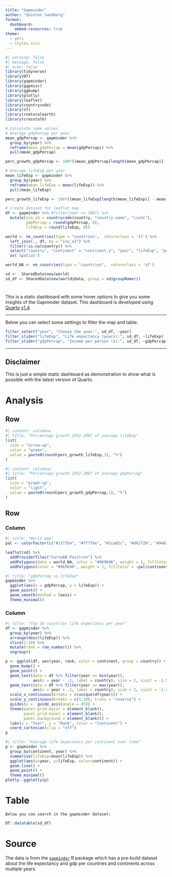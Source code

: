 ```yaml
---
title: "Gapminder"
author: "Quinten Sandberg"
format: 
  dashboard:
    embed-resources: true
theme: 
  - yeti
  - styles.scss
---
```


```r
#| warning: false
#| message: false
#| echo: false
library(tidyverse)
library(DT)
library(gapminder)
library(ggpmisc)
library(ggbump)
library(plotly)
library(leaflet)
library(countrycode)
library(sf)
library(rnaturalearth)
library(crosstalk)
```

```r
# Calculate some values
# Average gdpPercap per year
mean_gdpPercap <- gapminder %>%
  group_by(year) %>%
  reframe(mean_gdpPercap = mean(gdpPercap)) %>%
  pull(mean_gdpPercap)

perc_growth_gdpPercap <- 100*((mean_gdpPercap[length(mean_gdpPercap)] - mean_gdpPercap[1])/mean_gdpPercap[1])

# Average lifeExp per year
mean_lifeExp <- gapminder %>%
  group_by(year) %>%
  reframe(mean_lifeExp = mean(lifeExp)) %>%
  pull(mean_lifeExp)

perc_growth_lifeExp <- 100*((mean_lifeExp[length(mean_lifeExp)] - mean_lifeExp[1])/mean_lifeExp[1])

```

```r
# Create dataset for leaflet map
df <- gapminder %>% #filter(year == 2007) %>% 
  mutate(iso_a3 = countrycode(country, "country.name", "iso3c"), 
         gdpPercap = round(gdpPercap, 0), 
         lifeExp = round(lifeExp, 0))

world <- ne_countries(type = "countries",  returnclass = 'sf') %>% 
  left_join(., df, by = "iso_a3") %>% 
  filter(!is.na(country)) %>% 
  select("country", "continent" = "continent.y", "year", "lifeExp", "pop", "gdpPercap", "geometry") %>% 
  as('Spatial')

world_NA <- ne_countries(type = "countries",  returnclass = 'sf')

sd <-  SharedData$new(world)
sd_df <- SharedData$new(world@data, group = sd$groupName())
```


# {.sidebar}

This is a static dashboard with some hover options to give you some insights of the Gapminder dataset. This dashboard is developed using [Quarto](https://quarto.org) [v1.4](https://quarto.org/docs/blog/posts/2024-01-24-1.4-release/).

***

Below you can select some settings to filter the map and table:

```r
filter_select("year", "Choose the year:", sd_df, ~year)
filter_slider("lifeExp", "Life expectancy (years):", sd_df, ~lifeExp)
filter_slider("gdpPercap", "Income per person ($):", sd_df, ~gdpPercap)
```

***

::: {.callout-note collapse="true"}
## Disclaimer
This is just a simple static dashboard as demonstration to show what is possible with the latest version of Quarto.
:::

# Analysis

## Row {height=20%}

```r
#| content: valuebox
#| title: "Percentage growth 1952-2007 of average lifeExp"
list(
  icon = "arrow-up",
  color = "green",
  value = paste0(round(perc_growth_lifeExp,1), "%")
)
```

```r
#| content: valuebox
#| title: "Percentage growth 1952-2007 of average gdpPercap"
list(
  icon = "graph-up",
  color = "light",
  value = paste0(round(perc_growth_gdpPercap,1), "%")
)
```

## Row {height=80%}

### Column {.tabset}

```r
#| title: "World map"
pal <- colorFactor(c("#1f77b4", "#ff7f0e", "#2ca02c", "#d62728", "#9467bd"), domain = c("Africa", "Americas", "Asia", "Europe", "Oceania"), ordered = FALSE)

leaflet(sd) %>% 
  addProviderTiles("CartoDB.Positron") %>% 
  addPolygons(data = world_NA, color = "#969696", weight = 1, fillColor = "#808080") %>% 
  addPolygons(color = "#969696", weight = 2, fillColor = ~pal(continent), fillOpacity = 0.8)
```


```r
#| title: "gdpPercap vs lifeExp"
gapminder %>%
  ggplot(aes(x = gdpPercap, y = lifeExp)) +
  geom_point() +
  geom_smooth(method = loess) +
  theme_minimal()
```


### Column {.tabset}

```r
#| title: "Top 10 countries life expectancy per year"
df <- gapminder %>% 
  group_by(year) %>%
  arrange(desc(lifeExp)) %>% 
  slice(1:10) %>%
  mutate(rank = row_number()) %>%
  ungroup()

p <- ggplot(df, aes(year, rank, color = continent, group = country)) +
  geom_bump() +
  geom_point() +
  geom_text(data = df %>% filter(year == min(year)),
            aes(x = year - .1, label = country), size = 2, vjust = -1.5) +
  geom_text(data = df %>% filter(year == max(year)),
            aes(x = year + .1, label = country), size = 2, vjust = -1.5) +
  scale_x_continuous(breaks = c(unique(df$year))) +
  scale_y_continuous(breaks = c(1:10), trans = "reverse") +
  guides(x =  guide_axis(angle = 45)) +
  theme(panel.grid.major = element_blank(), 
        panel.grid.minor = element_blank(),
        panel.background = element_blank()) +
  labs(x = "Year", y = "Rank", color = "Continent") +
  coord_cartesian(clip = "off") 
p
```

```r
#| title: "Average life expectancy per continent over time"
p <- gapminder %>%
  group_by(continent, year) %>%
  summarise(lifeExp=mean(lifeExp)) %>%
  ggplot(aes(x=year, y=lifeExp, color=continent)) +
  geom_line() + 
  geom_point() +
  theme_minimal()
plotly::ggplotly(p)
```

# Table

`Below you can search in the gapminder dataset:`

```r
DT::datatable(sd_df)
```

# Source

The data is from the [`gapminder`](https://github.com/jennybc/gapminder) R package which has a pre-build dataset about the life expectancy and gdp per countries and continents across multiple years. 